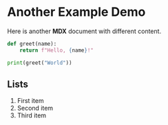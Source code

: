 # Another Example Demo

Here is another **MDX** document with different content.

```python
def greet(name):
    return f"Hello, {name}!"

print(greet("World"))
```

## Lists

1. First item
2. Second item
3. Third item


